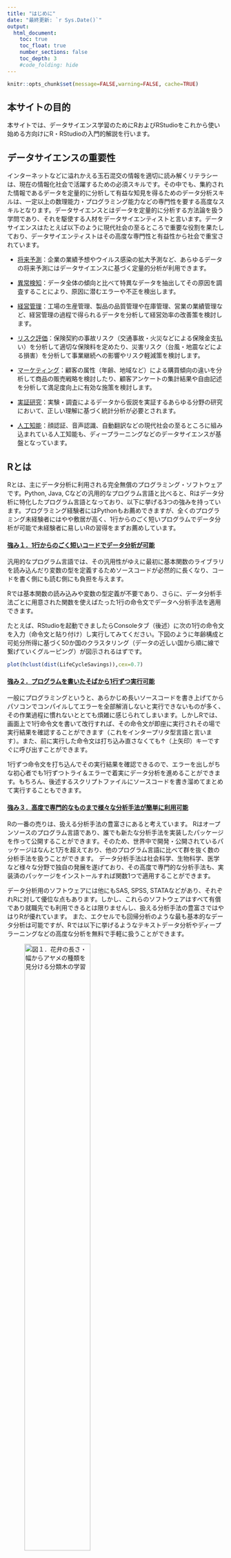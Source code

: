 ```yaml
---
title: "はじめに"
date: "最終更新: `r Sys.Date()`"
output:
  html_document:
    toc: true
    toc_float: true
    number_sections: false
    toc_depth: 3
    #code_folding: hide
---
```


```r
knitr::opts_chunk$set(message=FALSE,warning=FALSE, cache=TRUE)
```

## 本サイトの目的

本サイトでは、データサイエンス学習のためにRおよびRStudioをこれから使い始める方向けにR・RStudioの入門的解説を行います。

## データサイエンスの重要性

インターネットなどに溢れかえる玉石混交の情報を適切に読み解くリテラシーは、現在の情報化社会で活躍するための必須スキルです。その中でも、集約された情報であるデータを定量的に分析して有益な知見を得るためのデータ分析スキルは、一定以上の数理能力・プログラミング能力などの専門性を要する高度なスキルとなります。データサイエンスとはデータを定量的に分析する方法論を扱う学問であり、それを駆使する人材をデータサイエンティストと言います。データサイエンスはたとえば以下のように現代社会の至るところで重要な役割を果たしており、データサイエンティストはその高度な専門性と有益性から社会で重宝されています。

- <u>将来予測</u>：企業の業績予想やウイルス感染の拡大予測など、あらゆるデータの将来予測にはデータサイエンスに基づく定量的分析が利用できます。

- <u>異常検知</u>：データ全体の傾向と比べて特異なデータを抽出してその原因を調査することにより、原因に潜むエラーや不正を検出します。

- <u>経営管理</u>：工場の生産管理、製品の品質管理や在庫管理、営業の業績管理など、経営管理の過程で得られるデータを分析して経営効率の改善策を検討します。

- <u>リスク評価</u>：保険契約の事故リスク（交通事故・火災などによる保険金支払い）を分析して適切な保険料を定めたり、災害リスク（台風・地震などによる損害）を分析して事業継続への影響やリスク軽減策を検討します。

- <u>マーケティング</u>：顧客の属性（年齢、地域など）による購買傾向の違いを分析して商品の販売戦略を検討したり、顧客アンケートの集計結果や自由記述を分析して満足度向上に有効な施策を検討します。

- <u>実証研究</u>：実験・調査によるデータから仮説を実証するあらゆる分野の研究において、正しい理解に基づく統計分析が必要とされます。

- <u>人工知能</u>：顔認証、音声認識、自動翻訳などの現代社会の至るところに組み込まれている人工知能も、ディープラーニングなどのデータサイエンスが基盤となっています。

## Rとは

Rとは、主にデータ分析に利用される完全無償のプログラミング・ソフトウェアです。Python, Java, Cなどの汎用的なプログラム言語と比べると、Rはデータ分析に特化したプログラム言語となっており、以下に挙げる3つの強みを持っています。プログラミング経験者にはPythonもお薦めできますが、全くのプログラミング未経験者にはやや敷居が高く、1行からのごく短いプログラムでデータ分析が可能で未経験者に易しいRの習得をまずお薦めしています。

#### <u>強み１．1行からのごく短いコードでデータ分析が可能</u>

汎用的なプログラム言語では、その汎用性がゆえに最初に基本関数のライブラリを読み込んだり変数の型を定義するためソースコードが必然的に長くなり、コードを書く側にも読む側にも負担を与えます。

Rでは基本関数の読み込みや変数の型定義が不要であり、さらに、データ分析手法ごとに用意された関数を使えばたった1行の命令文でデータへ分析手法を適用できます。

たとえば、RStudioを起動できましたらConsoleタブ（後述）に次の1行の命令文を入力（命令文と貼り付け）し実行してみてください。下図のように年齢構成と可処分所得に基づく50か国のクラスタリング（データの近しい国から順に線で繋げていくグルーピング）が図示されるはずです。

```r
plot(hclust(dist(LifeCycleSavings)),cex=0.7)
```


#### <u>強み２．プログラムを書いたそばから1行ずつ実行可能</u>

一般にプログラミングというと、あらかじめ長いソースコードを書き上げてからパソコンでコンパイルしてエラーを全部解消しないと実行できないものが多く、その作業過程に慣れないととても煩雑に感じられてしまいます。しかしRでは、画面上で1行命令文を書いて改行すれば、その命令文が即座に実行されその場で実行結果を確認することができます（これをインタープリタ型言語と言います）。また、前に実行した命令文は打ち込み直さなくても↑（上矢印）キーですぐに呼び出すことができます。

1行ずつ命令文を打ち込んでその実行結果を確認できるので、エラーを出しがちな初心者でも1行ずつトライ＆エラーで着実にデータ分析を進めることができます。もちろん、後述するスクリプトファイルにソースコードを書き溜めてまとめて実行することもできます。

#### <u>強み３．高度で専門的なものまで様々な分析手法が簡単に利用可能</u>

Rの一番の売りは、扱える分析手法の豊富さにあると考えています。
Rはオープンソースのプログラム言語であり、誰でも新たな分析手法を実装したパッケージを作って公開することができます。そのため、世界中で開発・公開されているパッケージはなんと1万を超えており、他のプログラム言語に比べて群を抜く数の分析手法を扱うことができます。
データ分析手法は社会科学、生物科学、医学など様々な分野で独自の発展を遂げており、その高度で専門的な分析手法も、実装済のパッケージをインストールすれば関数1つで適用することができます。

データ分析用のソフトウェアには他にもSAS, SPSS, STATAなどがあり、それぞれRに対して優位な点もあります。しかし、これらのソフトウェアはすべて有償であり就職先でも利用できるとは限りませんし、扱える分析手法の豊富さではやはりRが優れています。
また、エクセルでも回帰分析のような最も基本的なデータ分析は可能ですが、Rでは以下に挙げるようなテキストデータ分析やディープラーニングなどの高度な分析を無料で手軽に扱うことができます。

  
![<u>**図１．花弁の長さ・幅からアヤメの種類を見分ける分類木の学習**</u>](images/tree.png){width=60%}

  
![<u>**図２．Wikipediaのページ間で共通するトピックの抽出と主要単語の図示**</u>](images/topicmodel.png){width=60%}

  
![<u>**図３．都内中古マンション取引価格の地域差の推定**</u>](images/mansion.png){width=90%}

  
![<u>**図４．ディープラーニングによる画像識別**</u>](images/deeplearning.png){width=70%}

## RStudioとは

RStudioは、Rによるプログラミングを手助けするアプリケーションです。RStudioは一見独立したアプリケーションに見えますが、RStudioから送られる命令文は内部でRを動作させることで実行されています。つまり、RStudioで実行可能なプログラムはほぼRでも実行可能なのですが、RStudioには便利な機能がたくさん備わっているため、以降のページではRStudioの使い方に絞って解説いたします。


